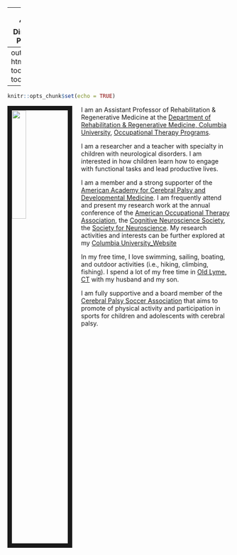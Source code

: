 
--
title: "Katherine Dimitropoulou PhD, OTR/L"
---
output: 
  html_document:
    toc: true
    toc_float: true
---

```r
knitr::opts_chunk$set(echo = TRUE)
```

<link rel="stylesheet" href="styles.css" type="text/css">
<img src="./k Dimitropoulou Headshot.jpeg" style="width:25%; border:10px solid; margin-right: 20px" align="left">

I am an Assistant Professor of Rehabilitation & Regenerative Medicine at the [Department of Rehabilitation & Regenerative Medicine, Columbia University](http://www.cumc.columbia.edu/rehab/education), [Occupational Therapy Programs](http://www.cumc.columbia.edu/rehab/education/occupational-therapy).

I am a researcher and a teacher with specialty in children with neurological disorders. I am interested in how children learn how to engage with functional tasks and lead productive lives. 

I am a member and a strong supporter of the [American Academy for Cerebral Palsy and Developmental Medicine](https://www.aacpdm.org/). I am frequently attend and present my research work at the annual conference of the [American Occupational Therapy Association](), the [Cognitive Neuroscience Society](https://www.cogneurosociety.org/), the [Society for Neuroscience](https://www.sfn.org/about). My research activities and interests can be further explored at my [Columbia University_Website](https://www.ps.columbia.edu/katherine-dimitropoulou-phd-otr-l)

In my free time, I love swimming, sailing, boating, and outdoor activities (i.e., hiking, climbing, fishing). I spend a lot of my free time in [Old Lyme, CT](https://www.oldlyme-ct.gov/) with my husband and my son. 

I am fully supportive and a board member of the [Cerebral Palsy Soccer Association](https://www.cpsoccer.us/partner) that aims to promote of physical activity and participation in sports for children and adolescents with cerebral palsy.

